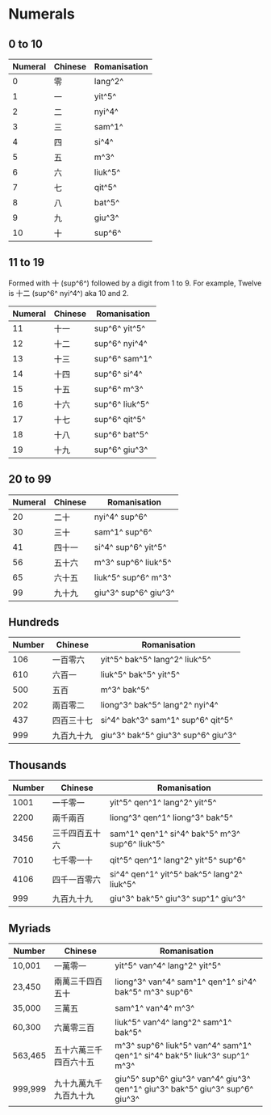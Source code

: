 # Numerals

## 0 to 10

| Numeral | Chinese | Romanisation |
|---------|---------|--------------|
| 0       | 零      | lang^2^        |
| 1       | 一      | yit^5^         |
| 2       | 二      | nyi^4^         |
| 3       | 三      | sam^1^         |
| 4       | 四      | si^4^          |
| 5       | 五      | m^3^           |
| 6       | 六      | liuk^5^        |
| 7       | 七      | qit^5^         |
| 8       | 八      | bat^5^         |
| 9       | 九      | giu^3^         |
| 10      | 十      | sup^6^         |

## 11 to 19

Formed with 十 (sup^6^) followed by a digit from 1 to 9.
For example, Twelve is 十二 (sup^6^ nyi^4^) aka 10 and 2.

| Numeral | Chinese | Romanisation |
|---------|---------|--------------|
| 11      | 十一    | sup^6^ yit^5^    |
| 12      | 十二    | sup^6^ nyi^4^    |
| 13      | 十三    | sup^6^ sam^1^    |
| 14      | 十四    | sup^6^ si^4^     |
| 15      | 十五    | sup^6^ m^3^      |
| 16      | 十六    | sup^6^ liuk^5^   |
| 17      | 十七    | sup^6^ qit^5^    |
| 18      | 十八    | sup^6^ bat^5^    |
| 19      | 十九    | sup^6^ giu^3^    |

## 20 to 99

| Numeral | Chinese | Romanisation   |
|---------|---------|----------------|
| 20      | 二十    | nyi^4^ sup^6^      |
| 30      | 三十    | sam^1^ sup^6^      |
| 41      | 四十一  | si^4^ sup^6^ yit^5^  |
| 56      | 五十六  | m^3^ sup^6^ liuk^5^  |
| 65      | 六十五  | liuk^5^ sup^6^ m^3^  |
| 99      | 九十九  | giu^3^ sup^6^ giu^3^ |

## Hundreds

| Number |   Chinese  |          Romanisation         |
|------|----------|-----------------------------|
|   106  |  一百零六  |   yit^5^ bak^5^ lang^2^ liuk^5^   |
|   610  | 六百一 |   liuk^5^ bak^5^ yit^5^  |
|   500  |    五百    |           m^3^ bak^5^           |
|   202  |  兩百零二  |   liong^3^ bak^5^ lang^2^ nyi^4^  |
|   437  | 四百三十七 |  si^4^ bak^3^ sam^1^ sup^6^ qit^5^ |
|   999  | 九百九十九 | giu^3^ bak^5^ giu^3^ sup^6^ giu^3^ |

## Thousands

| Number | Chinese        | Romanisation                            |
|--------|----------------|-----------------------------------------|
| 1001   | 一千零一       | yit^5^ qen^1^ lang^2^ yit^5^                |
| 2200   | 兩千兩百       | liong^3^ qen^1^ liong^3^ bak^5^          |
| 3456   | 三千四百五十六 | sam^1^ qen^1^ si^4^ bak^5^ m^3^ sup^6^ liuk^5^ |
| 7010   | 七千零一十     | qit^5^ qen^1^ lang^2^ yit^5^ sup^6^          |
| 4106   | 四千一百零六   | si^4^ qen^1^ yit^5^ bak^5^ lang^2^ liuk^5^    |
| 999    | 九百九十九     | giu^3^ bak^5^ giu^3^ sup^1^ giu^3^           |

## Myriads

| Number  | Chinese                | Romanisation                                                      |
|---------|------------------------|-------------------------------------------------------------------|
| 10,001  | 一萬零一               | yit^5^ van^4^ lang^2^ yit^5^                                          |
| 23,450  | 兩萬三千四百五十       | liong^3^ van^4^ sam^1^ qen^1^ si^4^ bak^5^ m^3^ sup^6^                    |
| 35,000  | 三萬五             | sam^1^ van^4^ m^3^                                           |
| 60,300  | 六萬零三百             | liuk^5^ van^4^ lang^2^ sam^1^ bak^5^                                |
| 563,465 | 五十六萬三千四百六十五 | m^3^ sup^6^ liuk^5^ van^4^ sam^1^ qen^1^ si^4^ bak^5^ liuk^3^ sup^1^ m^3^    |
| 999,999 | 九十九萬九千九百九十九 | giu^5^ sup^6^ giu^3^ van^4^ giu^3^ qen^1^ giu^3^ bak^5^ giu^3^ sup^6^ giu^3^ |